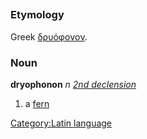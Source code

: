 =={{la}}==
[[Category:Latin language]]
===Etymology===
Greek [[δρυόφονον]].
===Noun===
'''dryophonon''' ''n'' ''[[Wiktionary Appendix:Latin second declension|2nd declension]]''

#a [[fern]]